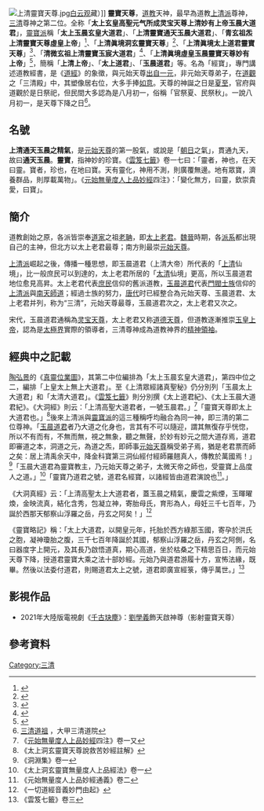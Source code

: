 [[File:上清靈寶天尊.jpg|thumb]][[白云观|白云观]]藏）]]
{{道教}}
'''靈寶天尊'''，[[道教|道教]]天神，最早為道教[[上清派|上清派]]尊神，[[三清|三清]]尊神之第二位。全称「'''太上玄皇高聖元气所成灵宝天尊上清妙有上帝玉晨大道君'''」，[[靈寶派|靈寶派]]稱「'''太上玉晨玄皇大道君'''」、「'''上清靈寶通天玉晨大道君'''」、「'''青玄祖炁上清靈寶天尊虛皇上帝'''」<ref>{{Citebook|title=《靈寶領教濟度金書》|chapter=卷之九十六|chapter-url=https://cnkgraph.com/Book/KR5b0150_096?key=%E9%9D%92%E7%8E%84%E7%A5%96%E6%B0%94%E4%B8%8A%E6%B8%85%E7%81%B5%E5%AE%9D%E5%A4%A9%E5%B0%8A%E8%99%9A%E7%9A%87%E4%B8%8A%E5%B8%9D#page_96-004a|author=林靈眞}}</ref>、「'''上清眞境洞玄靈寶天尊'''」<ref>{{Citebook|title=《上清靈寶文檢》|chapter=卷之十一|chapter-url=https://cnkgraph.com/Book/KR5i0092_011?key=%E4%B8%8A%E6%B8%85%E7%9C%9F%E5%A2%83%E6%B4%9E%E7%8E%84%E7%81%B5%E5%AE%9D%E5%A4%A9%E5%B0%8A#page_11p001b|author=佚名}}</ref>、「'''上清眞境太上道君靈寶天尊'''」<ref>{{Citebook|title=《太上靈寶朝天謝罪大懺》|chapter=卷之一|chapter-url=https://cnkgraph.com/Book/KR5a0190_001?key=%E4%B8%8A%E6%B8%85%E7%9C%9F%E5%A2%83%E5%A4%AA%E4%B8%8A%E9%81%93%E5%90%9B%E7%81%B5%E5%AE%9D%E5%A4%A9%E5%B0%8A#page_1-005a|author=佚名}}</ref>、「'''清微玄祖上清靈寶玉宸大道君'''」<ref>{{Citebook|title=《[[道法會元|道法會元]]》|chapter=卷之二|chapter-url=https://cnkgraph.com/Book/KR5g0029_002?key=%E6%B8%85%E5%BE%AE%E7%8E%84%E7%A5%96%E4%B8%8A%E6%B8%85%E7%81%B5%E5%AE%9D%E7%8E%89%E5%AE%B8%E5%A4%A7%E9%81%93%E5%90%9B#page_2-003a|author=佚名}}</ref>、「'''上清眞境虛皇玉晨靈寶天尊妙有上帝'''」<ref>{{Citebook|title=《靈寶領教濟度金書》|chapter=卷之四|chapter-url=https://cnkgraph.com/Book/KR5b0150_004?key=%E4%B8%8A%E6%B8%85%E7%9C%9F%E5%A2%83%E8%99%9A%E7%9A%87%E7%8E%89%E6%99%A8%E7%81%B5%E5%AE%9D%E5%A4%A9%E5%B0%8A%E5%A6%99%E6%9C%89%E4%B8%8A%E5%B8%9D#page_4-001a|author=林靈眞}}</ref>，簡稱「'''上清上帝'''」、「'''太上道君'''」、「'''玉晨道君'''」等。名為「經寶」，專門講述道教經書，是《[[道經|道經]]》的象徵，與元始天尊[[三位三體|出自一元]]，非元始天尊弟子，在[[道觀|道觀]]之「三清殿」中，其塑像居右位，大多手捧[[如意|如意]]。天尊的神誕之日是[[夏至|夏至]]，官府與道觀於是日祭祀，但民間大多認為是八月初一，俗稱「官祭夏、民祭秋」。一說八月初一，是天尊下降之日<ref>[https://wjsan.org.tw/god-info/%E4%B8%89%E6%B8%85%E9%81%93%E7%A5%96/ 三清道祖] {{Wayback|url=https://wjsan.org.tw/god-info/%E4%B8%89%E6%B8%85%E9%81%93%E7%A5%96/ |date=20210127194352 }}，大甲三清道院</ref>。

==名號==
'''上清通天玉晨之精氣'''，是[[元始天尊|元始天尊]]的第一股氣，或說是「[[朝日|朝日]]之氣」，貫通九天，故曰'''通天玉晨'''。'''靈寶'''，指神妙的珍寶。《[[雲笈七籤|雲笈七籤]]》卷一七曰：「靈者，神也，在天曰靈。寶者，珍也，在地曰寶。天有靈化，神用不測，則廣覆無邊。地有眾寶，濟養群品，則厚載萬物」。《[[度人经|元始無量度人上品妙經]]四注》：「變化無方，曰靈，欽崇貴愛，曰寶」。

==簡介==
道教創始之原，各派皆崇奉[[道家|道家]]之祖[[老聃|老聃]]，即[[太上老君|太上老君]]。[[魏晉|魏晉]]時期，各[[派系|派系]]都出現自己的主神，但北方以太上老君最尊；南方則最崇[[元始天尊|元始天尊]]。

[[上清派|上清派]]崛起之後，傳播一種思想，即玉晨道君（上清大帝）所代表的「[[上清|上清]]仙境」，比一般庶民可以到達的，太上老君所居的「[[太清|太清]]仙境」更高，所以玉晨道君地位愈見高昇。太上老君代表[[庶民|庶民]]信仰的舊派道教，[[灵宝天尊|玉晨道君]]代表[[門閥|門閥]][[士族|士族]]信仰的[[上清派|上清派]]與[[南天師道|南天師道]]；經過士族的努力，[[唐代|唐代]]时已經整合為元始天尊、玉晨道君、太上老君并列，称为“三清”，元始天尊最尊，玉晨道君次之，太上老君又次之。

宋代，玉晨道君通稱為[[灵宝天尊|灵宝天尊]]，太上老君又称[[道德天尊|道德天尊]]，但道教逐漸推崇[[玉皇上帝|玉皇上帝]]，認為是[[太極界|太極界]]實際的領導者，三清尊神成為道教神界的[[精神領袖|精神領袖]]。

==經典中之記載==
[[陶弘景|陶弘景]]的《[[真靈位業圖|真靈位業圖]]》，其第二中位編排為「太上玉晨玄皇大道君」，第四中位之二，編排「上皇太上無上大道君」。至《上清眾經諸真聖秘》仍分別列「玉晨太上大道君」和「太清大道君」。《[[雲笈七籤|雲笈七籤]]》則分別撰《太上道君紀》、《太上玉晨大道君紀》。《大洞經》則云：「上清高聖大道君者，一號玉晨君。」<ref>《[[度人經|元始無量度人上品妙經]]四注》卷一又</ref>「靈寶天尊即太上大道君也。」<ref>《太上洞玄靈寶天尊說救苦妙經註解》</ref>後來上清派與[[靈寶派|靈寶派]]的這三種稱呼均融合為同一神，即三清的第二位尊神。「[[玉晨道君|玉晨道君]]者乃大道之化身也，言其有不可以隨迎，謂其無復存乎恍惚，所以不有而有，不無而無，視之無象，聽之無聲，於妙有妙元之間大道存焉，道君即審道之本，洞道之元，為道之炁，即師事[[元始天尊|元始天尊]]稱受弟子焉，猶是老君票而師之矣：居上清禹余天中，降金科寶第三洞仙經付經師羅翹真人，傳教於萬國焉！」<ref>《洞淵集》卷一</ref>「玉晨大道君為靈寶教主，乃元始天尊之弟子，太微天帝之師也，受靈寶上品度人之道。」<ref>《太上洞玄靈寶無量度人上品經法》卷一</ref>「靈寶乃道君之號，道君名經寶，以諸經皆由道君演說也<ref>《元始無量度人上品妙經通義》卷二</ref>。」

《大洞真經》云：「上清高聖太上大道君者，蓋玉晨之精氣，慶雲之紫煙，玉暉曜煥，金映流真，結化含秀，包凝立神，寄胎母氏，育形為人，母妊三千七百年，乃誕於西那天郁察山浮羅之岳，丹玄之阿矣！」<ref>《一切道經音義妙門由起》</ref>

《靈寶略記》稱：「太上大道君，以開皇元年，托胎於西方綠那玉國，寄孕於洪氏之胞，凝神瓊胎之腹，三千七百年降誕於其國，郁察山浮羅之岳，丹玄之阿側，名曰器度字上開元，及其長乃啟悟道真，期心高道，坐於枯桑之下精思百日，而元始天尊下降，授道君靈寶大乘之法十部妙經。元始乃與道君游履十方，宣怖法緣，既畢。然後以法委付道君，則賜道君太上之號，道君即廣宣經箓，傳乎萬世。」<ref>《雲笈七籤》卷三</ref>

== 影視作品 ==
*2021年大陸版電視劇《[[千古玦塵|千古玦塵]]》：[[劉學義|劉學義]]飾天啟神尊（影射靈寶天尊）

== 參考資料 ==
{{Reflist}}


[[Category:三清|Category:三清]]